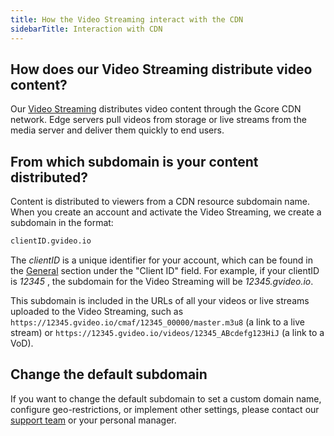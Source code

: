 ---
title: How the Video Streaming interact with the CDN
sidebarTitle: Interaction with CDN
---

## How does our Video Streaming distribute video content?

Our [Video Streaming](https://gcore.com/streaming-platform) distributes video content through the Gcore CDN network. Edge servers pull videos from storage or live streams from the media server and deliver them quickly to end users.

## From which subdomain is your content distributed?

Content is distributed to viewers from a CDN resource subdomain name. When you create an account and activate the Video Streaming, we create a subdomain in the format:

```sh
clientID.gvideo.io
 ```

The _clientID_ is a unique identifier for your account, which can be found in the [General](https://accounts.gcore.com/profile/company) section under the "Client ID" field. For example, if your clientID is _12345_ , the subdomain for the Video Streaming will be _12345.gvideo.io_. 

This subdomain is included in the URLs of all your videos or live streams uploaded to the Video Streaming, such as `https://12345.gvideo.io/cmaf/12345_00000/master.m3u8` (a link to a live stream) or `https://12345.gvideo.io/videos/12345_ABcdefg123HiJ` (a link to a VoD).

## Change the default subdomain

If you want to change the default subdomain to set a custom domain name, configure geo-restrictions, or implement other settings, please contact our [support team](mailto:support@gcore.com) or your personal manager.